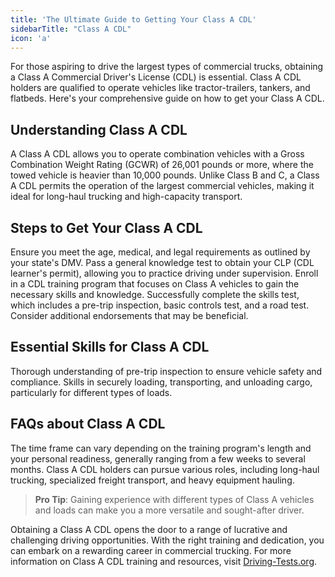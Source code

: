 ```yaml
---
title: 'The Ultimate Guide to Getting Your Class A CDL'
sidebarTitle: "Class A CDL"
icon: 'a'
---
```


For those aspiring to drive the largest types of commercial trucks, obtaining a Class A Commercial Driver's License (CDL) is essential. Class A CDL holders are qualified to operate vehicles like tractor-trailers, tankers, and flatbeds. Here's your comprehensive guide on how to get your Class A CDL.

<Snippet file="class-a-diagram.mdx" />

## Understanding Class A CDL

<AccordionGroup>
  <Accordion title="What is a Class A CDL?">
    A Class A CDL allows you to operate combination vehicles with a Gross Combination Weight Rating (GCWR) of 26,001 pounds or more, where the towed vehicle is heavier than 10,000 pounds.
  </Accordion>

  <Accordion title="Class A CDL vs. Other Classes">
    Unlike Class B and C, a Class A CDL permits the operation of the largest commercial vehicles, making it ideal for long-haul trucking and high-capacity transport.
  </Accordion>
</AccordionGroup>

## Steps to Get Your Class A CDL

<Steps>
  <Step title="Meet the Basic Requirements">
    Ensure you meet the age, medical, and legal requirements as outlined by your state's DMV.
  </Step>

  <Step title="Obtain a CDL Permit">
    Pass a general knowledge test to obtain your CLP (CDL learner's permit), allowing you to practice driving under supervision.
  </Step>

  <Step title="Complete CDL Training">
    Enroll in a CDL training program that focuses on Class A vehicles to gain the necessary skills and knowledge.
  </Step>

  <Step title="Pass Skills and Endorsement Tests">
    Successfully complete the skills test, which includes a pre-trip inspection, basic controls test, and a road test. Consider additional endorsements that may be beneficial.
  </Step>
</Steps>

## Essential Skills for Class A CDL

<CardGroup cols={2}>
  <Card title="Vehicle Inspection" icon="clipboard-check">
    Thorough understanding of pre-trip inspection to ensure vehicle safety and compliance.
  </Card>

  <Card title="Cargo Management" icon="box-open">
    Skills in securely loading, transporting, and unloading cargo, particularly for different types of loads.
  </Card>
</CardGroup>

## FAQs about Class A CDL

<AccordionGroup>
  <Accordion title="How long does it take to get a Class A CDL?">
    The time frame can vary depending on the training program's length and your personal readiness, generally ranging from a few weeks to several months.
  </Accordion>

  <Accordion title="What are the job opportunities with a Class A CDL?">
    Class A CDL holders can pursue various roles, including long-haul trucking, specialized freight transport, and heavy equipment hauling.
  </Accordion>
</AccordionGroup>

> **Pro Tip**: Gaining experience with different types of Class A vehicles and loads can make you a more versatile and sought-after driver.

Obtaining a Class A CDL opens the door to a range of lucrative and challenging driving opportunities. With the right training and dedication, you can embark on a rewarding career in commercial trucking. For more information on Class A CDL training and resources, visit [Driving-Tests.org](https://driving-tests.org).
